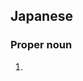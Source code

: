 ==Japanese==
{{ja-kanjitab|まさ|ゆき}}

===Proper noun===
{{ja-pos|まさゆき|proper}}

# {{given name|male|lang=ja|sort=まさゆき}}